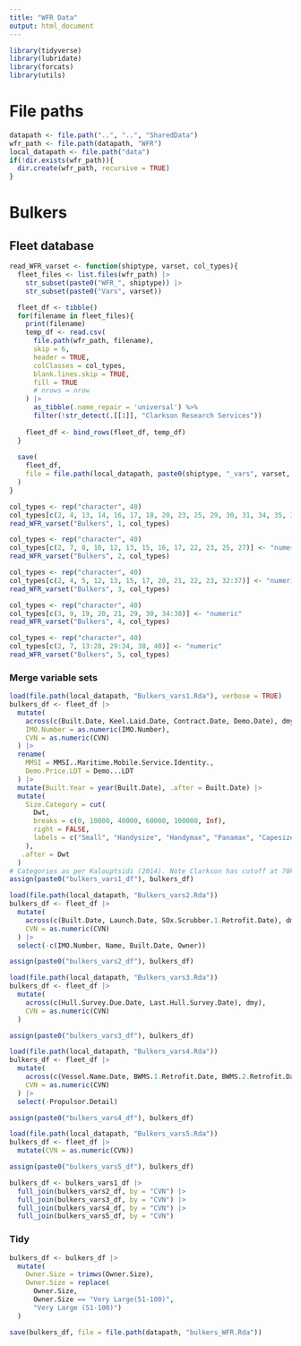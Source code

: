 ```yaml
---
title: "WFR Data"
output: html_document
---
```


```r
library(tidyverse)
library(lubridate)
library(forcats)
library(utils)
```

# File paths
```r
datapath <- file.path("..", "..", "SharedData")
wfr_path <- file.path(datapath, "WFR")
local_datapath <- file.path("data")
if(!dir.exists(wfr_path)){
  dir.create(wfr_path, recursive = TRUE)
}
```

# Bulkers
## Fleet database
```r
read_WFR_varset <- function(shiptype, varset, col_types){
  fleet_files <- list.files(wfr_path) |> 
    str_subset(paste0("WFR_", shiptype)) |> 
    str_subset(paste0("Vars", varset))

  fleet_df <- tibble()
  for(filename in fleet_files){
    print(filename)
    temp_df <- read.csv(
      file.path(wfr_path, filename),
      skip = 6,
      header = TRUE,
      colClasses = col_types,
      blank.lines.skip = TRUE,
      fill = TRUE
      # nrows = nrow
    ) |> 
      as_tibble(.name_repair = 'universal') %>% 
      filter(!str_detect(.[[1]], "Clarkson Research Services"))
      
    fleet_df <- bind_rows(fleet_df, temp_df)
  }
  
  save(
    fleet_df,
    file = file.path(local_datapath, paste0(shiptype, "_vars", varset, ".Rda"))
  )
}
```

```r
col_types <- rep("character", 40)
col_types[c(2, 4, 13, 14, 16, 17, 18, 20, 23, 25, 29, 30, 31, 34, 35, 36, 37)] <- "numeric"
read_WFR_varset("Bulkers", 1, col_types)
```

```r
col_types <- rep("character", 40)
col_types[c(2, 7, 8, 10, 12, 13, 15, 16, 17, 22, 23, 25, 27)] <- "numeric"
read_WFR_varset("Bulkers", 2, col_types)
```

```r
col_types <- rep("character", 40)
col_types[c(2, 4, 5, 12, 13, 15, 17, 20, 21, 22, 23, 32:37)] <- "numeric"
read_WFR_varset("Bulkers", 3, col_types)
```

```r
col_types <- rep("character", 40)
col_types[c(3, 9, 19, 20, 21, 29, 30, 34:38)] <- "numeric"
read_WFR_varset("Bulkers", 4, col_types)
```

```r
col_types <- rep("character", 40)
col_types[c(2, 7, 13:28, 29:34, 38, 40)] <- "numeric"
read_WFR_varset("Bulkers", 5, col_types)
```

### Merge variable sets
```r
load(file.path(local_datapath, "Bulkers_vars1.Rda"), verbose = TRUE)
bulkers_df <- fleet_df |> 
  mutate(
    across(c(Built.Date, Keel.Laid.Date, Contract.Date, Demo.Date), dmy),
    IMO.Number = as.numeric(IMO.Number),
    CVN = as.numeric(CVN)
  ) |> 
  rename(
    MMSI = MMSI..Maritime.Mobile.Service.Identity.,
    Demo.Price.LDT = Demo...LDT
  ) |> 
  mutate(Built.Year = year(Built.Date), .after = Built.Date) |> 
  mutate(
    Size.Category = cut(
      Dwt,
      breaks = c(0, 10000, 40000, 60000, 100000, Inf),
      right = FALSE,
      labels = c("Small", "Handysize", "Handymax", "Panamax", "Capesize")
    ),
   .after = Dwt
  )
# Categories as per Kalouptsidi (2014). Note Clarkson has cutoff at 70k rather than 60k.
assign(paste0("bulkers_vars1_df"), bulkers_df)
```


```r
load(file.path(local_datapath, "Bulkers_vars2.Rda"))
bulkers_df <- fleet_df |> 
  mutate(
    across(c(Built.Date, Launch.Date, SOx.Scrubber.1.Retrofit.Date), dmy),
    CVN = as.numeric(CVN)
  ) |> 
  select(-c(IMO.Number, Name, Built.Date, Owner))

assign(paste0("bulkers_vars2_df"), bulkers_df)
```

```r
load(file.path(local_datapath, "Bulkers_vars3.Rda"))
bulkers_df <- fleet_df |> 
  mutate(
    across(c(Hull.Survey.Due.Date, Last.Hull.Survey.Date), dmy),
    CVN = as.numeric(CVN)
  )

assign(paste0("bulkers_vars3_df"), bulkers_df)
```

```r
load(file.path(local_datapath, "Bulkers_vars4.Rda"))
bulkers_df <- fleet_df |> 
  mutate(
    across(c(Vessel.Name.Date, BWMS.1.Retrofit.Date, BWMS.2.Retrofit.Date), dmy),
    CVN = as.numeric(CVN)
  ) |> 
  select(-Propulsor.Detail)

assign(paste0("bulkers_vars4_df"), bulkers_df)
```

```r
load(file.path(local_datapath, "Bulkers_vars5.Rda"))
bulkers_df <- fleet_df |> 
  mutate(CVN = as.numeric(CVN))

assign(paste0("bulkers_vars5_df"), bulkers_df)
```

```r
bulkers_df <- bulkers_vars1_df |> 
  full_join(bulkers_vars2_df, by = "CVN") |> 
  full_join(bulkers_vars3_df, by = "CVN") |> 
  full_join(bulkers_vars4_df, by = "CVN") |> 
  full_join(bulkers_vars5_df, by = "CVN")
```


### Tidy 
```r
bulkers_df <- bulkers_df |> 
  mutate(
    Owner.Size = trimws(Owner.Size),
    Owner.Size = replace(
      Owner.Size,
      Owner.Size == "Very Large(51-100)",
      "Very Large (51-100)")
  )
```

```r
save(bulkers_df, file = file.path(datapath, "bulkers_WFR.Rda"))
```
